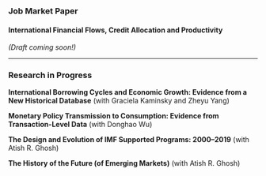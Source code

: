 ### Job Market Paper

#### International Financial Flows, Credit Allocation and Productivity
*(Draft coming soon!)*

---

### Research in Progress
 
**International Borrowing Cycles and Economic Growth: Evidence from a New Historical Database** 
(with Graciela Kaminsky and Zheyu Yang)

**Monetary Policy Transmission to Consumption: Evidence from Transaction-Level Data** 
(with Donghao Wu)

**The Design and Evolution of IMF Supported Programs: 2000–2019** 
(with Atish R. Ghosh)

**The History of the Future (of Emerging Markets)** 
(with Atish R. Ghosh)

